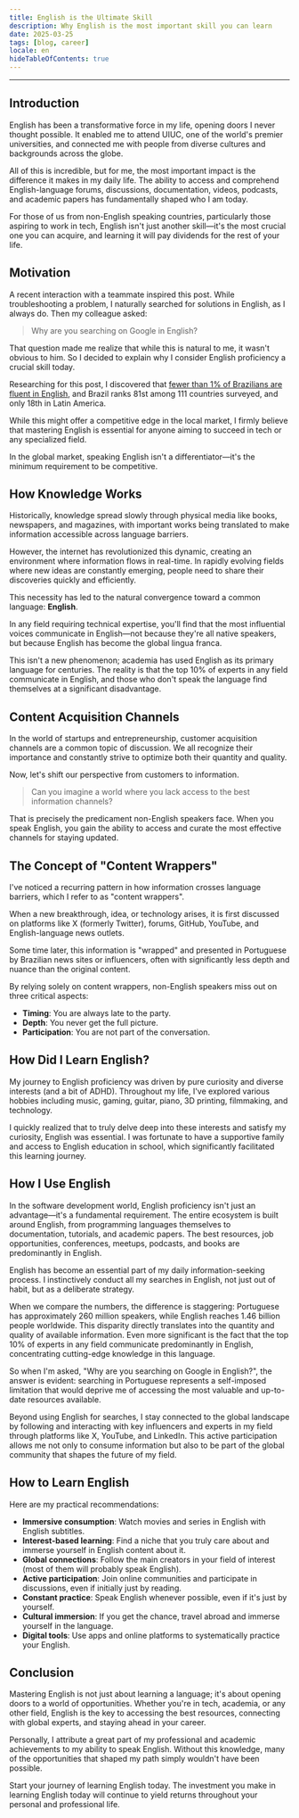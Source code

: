 ```yaml
---
title: English is the Ultimate Skill
description: Why English is the most important skill you can learn
date: 2025-03-25
tags: [blog, career]
locale: en
hideTableOfContents: true
---
```


---

## Introduction

English has been a transformative force in my life, opening doors I never thought possible. It enabled me to attend UIUC, one of the world's premier universities, and connected me with people from diverse cultures and backgrounds across the globe.

All of this is incredible, but for me, the most important impact is the difference it makes in my daily life. The ability to access and comprehend English-language forums, discussions, documentation, videos, podcasts, and academic papers has fundamentally shaped who I am today.

For those of us from non-English speaking countries, particularly those aspiring to work in tech, English isn't just another skill—it's the most crucial one you can acquire, and learning it will pay dividends for the rest of your life.

## Motivation

A recent interaction with a teammate inspired this post. While troubleshooting a problem, I naturally searched for solutions in English, as I always do. Then my colleague asked:

> Why are you searching on Google in English?

That question made me realize that while this is natural to me, it wasn't obvious to him. So I decided to explain why I consider English proficiency a crucial skill today.

Researching for this post, I discovered that [fewer than 1% of Brazilians are fluent in English](https://www.ef.com/wwen/epi/), and Brazil ranks 81st among 111 countries surveyed, and only 18th in Latin America.

While this might offer a competitive edge in the local market, I firmly believe that mastering English is essential for anyone aiming to succeed in tech or any specialized field.

In the global market, speaking English isn't a differentiator—it's the minimum requirement to be competitive.

## How Knowledge Works

Historically, knowledge spread slowly through physical media like books, newspapers, and magazines, with important works being translated to make information accessible across language barriers.

However, the internet has revolutionized this dynamic, creating an environment where information flows in real-time. In rapidly evolving fields where new ideas are constantly emerging, people need to share their discoveries quickly and efficiently.

This necessity has led to the natural convergence toward a common language: **English**.

In any field requiring technical expertise, you'll find that the most influential voices communicate in English—not because they're all native speakers, but because English has become the global lingua franca.

This isn't a new phenomenon; academia has used English as its primary language for centuries. The reality is that the top 10% of experts in any field communicate in English, and those who don't speak the language find themselves at a significant disadvantage.

## Content Acquisition Channels

In the world of startups and entrepreneurship, customer acquisition channels are a common topic of discussion. We all recognize their importance and constantly strive to optimize both their quantity and quality.

Now, let's shift our perspective from customers to information.

> Can you imagine a world where you lack access to the best information channels?

That is precisely the predicament non-English speakers face. When you speak English, you gain the ability to access and curate the most effective channels for staying updated.

## The Concept of "Content Wrappers"

I've noticed a recurring pattern in how information crosses language barriers, which I refer to as "content wrappers".

When a new breakthrough, idea, or technology arises, it is first discussed on platforms like X (formerly Twitter), forums, GitHub, YouTube, and English-language news outlets.

Some time later, this information is "wrapped" and presented in Portuguese by Brazilian news sites or influencers, often with significantly less depth and nuance than the original content.

By relying solely on content wrappers, non-English speakers miss out on three critical aspects:

- **Timing**: You are always late to the party.
- **Depth**: You never get the full picture.
- **Participation**: You are not part of the conversation.

## How Did I Learn English?

My journey to English proficiency was driven by pure curiosity and diverse interests (and a bit of ADHD). Throughout my life, I've explored various hobbies including music, gaming, guitar, piano, 3D printing, filmmaking, and technology.

I quickly realized that to truly delve deep into these interests and satisfy my curiosity, English was essential. I was fortunate to have a supportive family and access to English education in school, which significantly facilitated this learning journey.

## How I Use English

In the software development world, English proficiency isn't just an advantage—it's a fundamental requirement. The entire ecosystem is built around English, from programming languages themselves to documentation, tutorials, and academic papers. The best resources, job opportunities, conferences, meetups, podcasts, and books are predominantly in English.

English has become an essential part of my daily information-seeking process. I instinctively conduct all my searches in English, not just out of habit, but as a deliberate strategy.

When we compare the numbers, the difference is staggering: Portuguese has approximately 260 million speakers, while English reaches 1.46 billion people worldwide. This disparity directly translates into the quantity and quality of available information. Even more significant is the fact that the top 10% of experts in any field communicate predominantly in English, concentrating cutting-edge knowledge in this language.

So when I'm asked, "Why are you searching on Google in English?", the answer is evident: searching in Portuguese represents a self-imposed limitation that would deprive me of accessing the most valuable and up-to-date resources available.

Beyond using English for searches, I stay connected to the global landscape by following and interacting with key influencers and experts in my field through platforms like X, YouTube, and LinkedIn. This active participation allows me not only to consume information but also to be part of the global community that shapes the future of my field.

## How to Learn English

Here are my practical recommendations:

- **Immersive consumption**: Watch movies and series in English with English subtitles.
- **Interest-based learning**: Find a niche that you truly care about and immerse yourself in English content about it.
- **Global connections**: Follow the main creators in your field of interest (most of them will probably speak English).
- **Active participation**: Join online communities and participate in discussions, even if initially just by reading.
- **Constant practice**: Speak English whenever possible, even if it's just by yourself.
- **Cultural immersion**: If you get the chance, travel abroad and immerse yourself in the language.
- **Digital tools**: Use apps and online platforms to systematically practice your English.

## Conclusion

Mastering English is not just about learning a language; it's about opening doors to a world of opportunities. Whether you're in tech, academia, or any other field, English is the key to accessing the best resources, connecting with global experts, and staying ahead in your career.

Personally, I attribute a great part of my professional and academic achievements to my ability to speak English. Without this knowledge, many of the opportunities that shaped my path simply wouldn't have been possible.

Start your journey of learning English today. The investment you make in learning English today will continue to yield returns throughout your personal and professional life.